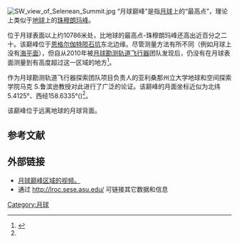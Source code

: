 {{NoteTA|G1=Unit}}
[[File:SW_view_of_Selenean_Summit.jpg|thumb]]
“月球巅峰”是指[[月球|月球]]上的“最高点”，理论上类似于[[地球|地球]]上的[[珠穆朗玛峰|珠穆朗玛峰]]。 

位于月球表面以上约10786米处，比地球的最高点-珠穆朗玛峰还高出近百分之二十。该巅峰位于[[恩格尔伽特陨石坑|恩格尔伽特陨石坑]]东北边缘。尽管测量方法有所不同（例如月球上没有[[海平面|海平面]]），但自从2010年被[[月球勘测轨道飞行器|月球勘测轨道飞行器]]团队发现后，仍没有在月球表面测量到有高度超过这一区域的地方<ref>{{cite web|last1=Page|first1=Lewis|title=Highest point on the Moon found: Higher than Mount Everest|url=http://www.theregister.co.uk/2010/10/29/highest_point_on_moon/|website=theregister.co.uk|publisher=The Register|accessdate=18 October 2014|date=29 October 2010|archive-date=2019-12-07|archive-url=https://web.archive.org/web/20191207232103/https://www.theregister.co.uk/2010/10/29/highest_point_on_moon/|dead-url=no}}</ref>。

作为月球勘测轨道飞行器探索团队项目负责人的亚利桑那州立大学地球和空间探索学院马克 S.鲁滨逊教授对此进行了广泛的论证。该巅峰的月面坐标近似为北纬5.4125°、西经158.6335°({{Coord|5.4125|N|158.6335|W|globe:moon|nogoogle=1|noosm=1|name=Selenean summit}})<ref name=NASA_2010/>。

该巅峰位于远离地球的月球背面。

==参考文献==
{{reflist|refs=
<ref name=NASA_2010>{{cite web
 |url         = http://www.nasa.gov/mission_pages/LRO/multimedia/lroimages/lroc-20101027-highest.html
 |title       = Highest Point on the Moon
 |date        = 2010-10-27
 |publisher   = NASA
 |accessdate  = 2015-03-29
 |archiveurl  = https://www.webcitation.org/6XOeX2U6h?url=http://www.nasa.gov/mission_pages/LRO/multimedia/lroimages/lroc-20101027-highest.html
 |archivedate = 2015-03-29
 |deadurl     = no
}}</ref>
}}

==外部链接==
*[http://www.youtube.com/watch?v=1WaUJV1R7uM 月球巅峰区域的视频。] {{Wayback|url=http://www.youtube.com/watch?v=1WaUJV1R7uM |date=20160625051905 }}
*通过 http://lroc.sese.asu.edu/ {{Wayback|url=http://lroc.sese.asu.edu/ |date=20110104125453 }} 可链接其它数据和信息

[[Category:月球|Category:月球]]